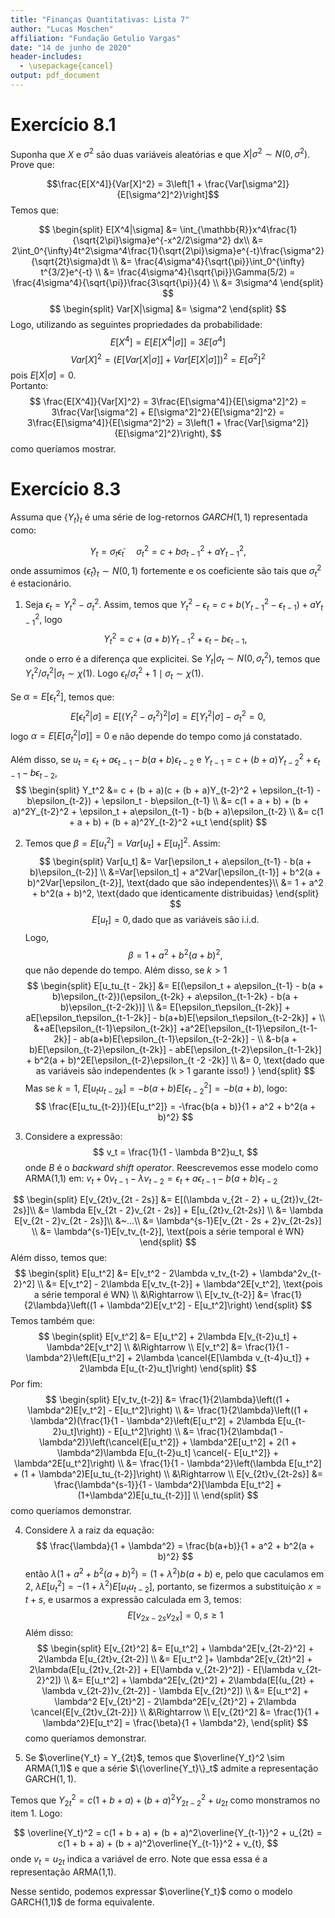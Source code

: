 ```yaml
---
title: "Finanças Quantitativas: Lista 7"
author: "Lucas Moschen"
affiliation: "Fundação Getulio Vargas"
date: "14 de junho de 2020"
header-includes:
  - \usepackage{cancel}
output: pdf_document
---
```


# Exercício 8.1

Suponha que $X$ e $\sigma^2$ são duas variáveis aleatórias e que $X|\sigma^2 \sim N(0,\sigma^2)$. Prove que: 

$$\frac{E[X^4]}{Var[X]^2} = 3\left[1 + \frac{Var[\sigma^2]}{E[\sigma^2]^2}\right]$$
Temos que: 

$$
\begin{split}
E[X^4|\sigma] &= \int_{\mathbb{R}}x^4\frac{1}{\sqrt{2\pi}\sigma}e^{-x^2/2\sigma^2} dx\\
&= 2\int_0^{\infty}4t^2\sigma^4\frac{1}{\sqrt{2\pi}\sigma}e^{-t}\frac{\sigma^2}{\sqrt{2t}\sigma}dt \\
&= \frac{4\sigma^4}{\sqrt{\pi}}\int_0^{\infty} t^{3/2}e^{-t} \\
&= \frac{4\sigma^4}{\sqrt{\pi}}\Gamma(5/2) =  \frac{4\sigma^4}{\sqrt{\pi}}\frac{3\sqrt{\pi}}{4} \\
&= 3\sigma^4
\end{split}
$$
$$
\begin{split}
Var[X|\sigma] &=  \sigma^2
\end{split}
$$
Logo, utilizando as seguintes propriedades da probabilidade:
$$
E[X^4] = E[E[X^4|\sigma]] = 3E[\sigma^4] 
$$
$$
Var[X]^2 = (E[Var[X|\sigma]] + Var[E[X|\sigma]])^2 = E[\sigma^2]^2
$$
pois $E[X|\sigma] = 0$.  
Portanto: 
$$
\frac{E[X^4]}{Var[X]^2} = 3\frac{E[\sigma^4]}{E[\sigma^2]^2} = 3\frac{Var[\sigma^2] + E[\sigma^2]^2}{E[\sigma^2]^2} = 3\frac{E[\sigma^4]}{E[\sigma^2]^2} = 3\left(1 + \frac{Var[\sigma^2]}{E[\sigma^2]^2}\right),
$$
como queríamos mostrar. 

# Exercício 8.3

Assuma que $\{Y_t\}_t$ é uma série de log-retornos $GARCH(1,1)$ representada como:

$$Y_t = \sigma_t\tilde{\epsilon}_t ~~~~~ \sigma^2_t = c + b\sigma^2_{t-1} + aY_{t-1}^2,$$
onde assumimos $\{\tilde\epsilon_t\}_t \sim N(0,1)$ fortemente e os coeficiente são tais que $\sigma^2_t$ é estacionário. 

1. Seja $\epsilon_t = Y_t^2 - \sigma_t^2$. Assim, temos que $Y_t^2 - \epsilon_t = c + b(Y_{t-1}^2 - \epsilon_{t-1}) + aY_{t-1}^2$, logo 
$$Y_t^2 = c + (a + b)Y_{t-1}^2 + \epsilon_{t}- b\epsilon_{t-1},$$ 
onde o erro é a diferença que explicitei. Se $Y_t|\sigma_t \sim N(0,\sigma_t^2),$ temos que $Y_t^2/\sigma_t^2|\sigma_t \sim \chi(1)$. Logo $\epsilon_t/\sigma_t^2 + 1 \mid \sigma_t \sim \chi(1)$.

Se $\alpha = E[\epsilon_t^2]$, temos que:
$$
E[\epsilon_t^2|\sigma] = E[(Y_t^2 - \sigma_t^2)^2|\sigma] = E[Y_t^2|\sigma] - \sigma_t^2 = 0, 
$$
logo $\alpha = E[E[\sigma_t^2|\sigma]] = 0$ e não depende do tempo como já constatado. 

Além disso, se $u_t = \epsilon_t + a\epsilon_{t-1} - b(a + b)\epsilon_{t-2}$ e $Y_{t-1} = c + (b + a)Y_{t-2}^2 + \epsilon_{t-1} - b\epsilon_{t-2}$, 
$$
\begin{split}
Y_t^2 &= c + (b + a)(c + (b + a)Y_{t-2}^2 + \epsilon_{t-1} - b\epsilon_{t-2}) + \epsilon_t - b\epsilon_{t-1} \\
&= c(1 + a + b) + (b + a)^2Y_{t-2}^2 + \epsilon_t + a\epsilon_{t-1} - b(b + a)\epsilon_{t-2} \\
&= c(1 + a + b) + (b + a)^2Y_{t-2}^2 +u_t
\end{split}
$$

2. Temos que $\beta = E[u_t^2] = Var[u_t] + E[u_t]^2$. Assim:
$$
\begin{split}
Var[u_t] &=  Var[\epsilon_t + a\epsilon_{t-1} - b(a + b)\epsilon_{t-2}] \\
&=Var[\epsilon_t] + a^2Var[\epsilon_{t-1}] + b^2(a + b)^2Var[\epsilon_{t-2}], \text{dado que são independentes}\\
&= 1 + a^2 + b^2(a + b)^2, \text{dado que identicamente distribuidas}
\end{split}
$$
$$
E[u_t] = 0, \text{dado que as variáveis são i.i.d.}
$$
Logo, 
$$
\beta = 1 + a^2 + b^2(a + b)^2,
$$
que não depende do tempo. Além disso, se $k > 1$ 
$$
\begin{split}
E[u_tu_{t - 2k}] &= E[(\epsilon_t + a\epsilon_{t-1} - b(a + b)\epsilon_{t-2})(\epsilon_{t-2k} + a\epsilon_{t-1-2k} - b(a + b)\epsilon_{t-2-2k})] \\
&= E[\epsilon_t\epsilon_{t-2k}] + aE[\epsilon_t\epsilon_{t-1-2k}] - b(a+b)E[\epsilon_t\epsilon_{t-2-2k}] + \\ &+aE[\epsilon_{t-1}\epsilon_{t-2k}] +a^2E[\epsilon_{t-1}\epsilon_{t-1-2k}] - ab(a+b)E[\epsilon_{t-1}\epsilon_{t-2-2k}] - \\
&-b(a + b)E[\epsilon_{t-2}\epsilon_{t-2k}] - abE[\epsilon_{t-2}\epsilon_{t-1-2k}] + b^2(a + b)^2E[\epsilon_{t-2}\epsilon_{t -2 -2k}] \\
&= 0, \text{dado que as variáveis são independentes (k > 1 garante isso!) }
\end{split}
$$
Mas se $k = 1$, $E[u_tu_{t-2k}] = -b(a + b)E[\epsilon_{t-2}^2] = -b(a+b)$, logo:
$$
\frac{E[u_tu_{t-2}]}{E[u_t^2]} = -\frac{b(a + b)}{1 + a^2  + b^2(a + b)^2}
$$

3. Considere a expressão:
$$
v_t = \frac{1}{1 - \lambda B^2}u_t,
$$
onde $B$ é o *backward shift operator*. Reescrevemos esse modelo como ARMA(1,1) em: $v_t + 0v_{t-1} - \lambda v_{t-2} = \epsilon_t + a\epsilon_{t-1} - b(a + b)\epsilon_{t-2}$

$$
\begin{split}
E[v_{2t}v_{2t - 2s}] &= E[(\lambda v_{2t - 2} + u_{2t})v_{2t-2s}]\\  
&= \lambda E[v_{2t - 2}v_{2t - 2s}] + E[u_{2t}v_{2t-2s}] \\
&= \lambda E[v_{2t - 2}v_{2t - 2s}]\\
&~...\\
&= \lambda^{s-1}E[v_{2t - 2s + 2}v_{2t-2s}] \\
&= \lambda^{s-1}E[v_tv_{t-2}], \text{pois a série temporal é WN}
\end{split}
$$
Além disso, temos que: 
$$
\begin{split}
E[u_t^2] &= E[v_t^2 - 2\lambda v_tv_{t-2} + \lambda^2v_{t-2}^2] \\
&= E[v_t^2] - 2\lambda E[v_tv_{t-2}] + \lambda^2E[v_t^2], \text{pois a série temporal é WN} \\
&\Rightarrow \\
E[v_tv_{t-2}] &= \frac{1}{2\lambda}\left((1 + \lambda^2)E[v_t^2] - E[u_t^2]\right)
\end{split}
$$
Temos também que:
$$
\begin{split}
E[v_t^2] &= E[u_t^2] + 2\lambda E[v_{t-2}u_t] + \lambda^2E[v_t^2] \\
&\Rightarrow \\
E[v_t^2] &= \frac{1}{1 - \lambda^2}\left(E[u_t^2] + 2\lambda \cancel{E[\lambda v_{t-4}u_t]} + 2\lambda E[u_{t-2}u_t]\right)
\end{split}
$$
Por fim: 
$$
\begin{split}
E[v_tv_{t-2}] &= \frac{1}{2\lambda}\left((1 + \lambda^2)E[v_t^2] - E[u_t^2]\right) \\
&= \frac{1}{2\lambda}\left((1 + \lambda^2)(\frac{1}{1 - \lambda^2}\left(E[u_t^2] + 2\lambda E[u_{t-2}u_t]\right)) - E[u_t^2]\right) \\
&= \frac{1}{2\lambda(1 - \lambda^2)}\left(\cancel{E[u_t^2]} + \lambda^2E[u_t^2] + 2(1 + \lambda^2)\lambda E[u_{t-2}u_t] \cancel{- E[u_t^2]} + \lambda^2E[u_t^2]\right) \\
&= \frac{1}{1 - \lambda^2}\left(\lambda E[u_t^2] + (1 + \lambda^2)E[u_tu_{t-2}]\right) \\
&\Rightarrow \\
E[v_{2t}v_{2t-2s}] &= \frac{\lambda^{s-1}}{1 - \lambda^2}[\lambda E[u_t^2] + (1+\lambda^2)E[u_tu_{t-2}]] \\
\end{split}
$$
como queríamos demonstrar.

4. Considere $\lambda$ a raiz da equação:
$$
\frac{\lambda}{1 + \lambda^2} = \frac{b(a+b)}{1 + a^2 + b^2(a + b)^2}
$$
então $\lambda(1 + a^2 + b^2(a + b)^2) = (1 + \lambda^2)b(a + b)$ e, pelo que caculamos em 2, $\lambda E[u_t^2] = - (1 + \lambda^2)E[u_tu_{t-2}]$, portanto,  se fizermos a substituição $x = t + s$, e usarmos a expressão calculada em 3, temos: 
$$
E[v_{2x - 2s}v_{2x}] = 0, s\geq 1
$$
Além disso: 
$$
\begin{split}
E[v_{2t}^2] &= E[u_t^2] + \lambda^2E[v_{2t-2}^2] + 2\lambda E[u_{2t}v_{2t-2}] \\
&= E[u_t^2 ]+ \lambda^2E[v_{2t}^2] + 2\lambda(E[u_{2t}v_{2t-2}] + E[\lambda v_{2t-2}^2]) - E[\lambda v_{2t-2}^2]) \\
&= E[u_t^2] + \lambda^2E[v_{2t}^2] + 2\lambda(E[(u_{2t} + \lambda v_{2t-2})v_{2t-2}] - \lambda E[v_{2t}^2]) \\ 
&= E[u_t^2] + \lambda^2 E[v_{2t}^2] - 2\lambda^2E[v_{2t}^2] + 2\lambda \cancel{E[v_{2t}v_{2t-2}]} \\
&\Rightarrow \\
E[v_{2t}^2] &= \frac{1}{1 + \lambda^2}E[u_t^2] = \frac{\beta}{1 + \lambda^2},
\end{split}
$$
como queríamos demonstrar. 

5. Se $\overline{Y_t} = Y_{2t}$, temos que $\overline{Y_t}^2 \sim ARMA(1,1)$ e que a série $\{\overline{Y_t}\}_t$ admite a representação $\text{GARCH}(1,1)$. 

Temos que $Y_{2t}^2 = c(1 + b + a) + (b + a)^2Y_{2t-2}^2 + u_{2t}$ como monstramos no item 1. Logo:

$$
\overline{Y_t}^2 = c(1 + b + a) + (b + a)^2\overline{Y_{t-1}}^2 + u_{2t} = c(1 + b + a) + (b + a)^2\overline{Y_{t-1}}^2 + v_{t},
$$
onde $v_t = u_{2t}$ indica a variável de erro. Note que essa essa é a representação ARMA(1,1).  

Nesse sentido, podemos expressar $\overline{Y_t}$ como o modelo GARCH(1,1)$ de forma equivalente. 

